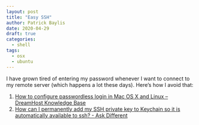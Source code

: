 ```yaml
---
layout: post
title: "Easy SSH"
author: Patrick Baylis
date: 2020-04-29
draft: true
categories:
  - shell
tags:
  - osx
  - ubuntu
---
```


I have grown tired of entering my password whenever I want to connect to my remote server (which happens a lot these days). Here's how I avoid that:

1. [How to configure passwordless login in Mac OS X and Linux – DreamHost Knowledge Base](https://help.dreamhost.com/hc/en-us/articles/216499537-How-to-configure-passwordless-login-in-Mac-OS-X-and-Linux)
2. [How can I permanently add my SSH private key to Keychain so it is automatically available to ssh? - Ask Different](https://apple.stackexchange.com/questions/48502/how-can-i-permanently-add-my-ssh-private-key-to-keychain-so-it-is-automatically)
